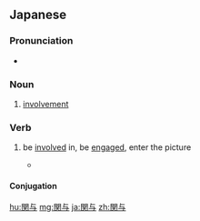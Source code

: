 ==Japanese==
{{ja-kanjitab|かん|よ|yomi=o}}

===Pronunciation===
* {{ja-pron|かんよ|yomi=o}}

===Noun===
{{ja-noun|かんよ|kyu=關與}}

# [[involvement]]

===Verb===
{{ja-verb-suru|かんよ|kyu=關與|tr=intrans}}

# be [[involved]] in, be [[engaged]], enter the picture
#* {{RQ:Obama enzetsu}}
#*: {{ja-usex|バーレーンは長年のパートナーであり、我々は同国の安全保障に'''関与'''している。|バーレーン は ながねん の パートナー で あり、 われわれ は どうこく の あんぜん ほしょう に '''かんよ''' している。|Bahrain is a longstanding partner, and we are committed to its security.}}

====Conjugation====
{{ja-suru|かんよ}}

[[hu:関与]]
[[mg:関与]]
[[ja:関与]]
[[zh:関与]]
